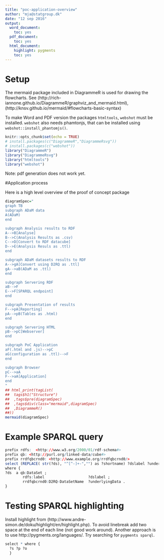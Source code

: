```yaml
---
title: "poc-application-overview"
author: "mja@statgroup.dk"
date: "12 sep 2016"
output:
  word_document:
    toc: yes
  pdf_document:
    toc: yes
  html_document:
    highlight: pygments
    toc: yes
---
```


# Setup

The mermaid package included in DiagrammeR is used for drawing the flowcharts.
See (http://rich-iannone.github.io/DiagrammeR/graphviz_and_mermaid.html), (http://knsv.github.io/mermaid/#flowcharts-basic-syntax)

To make Word and PDF version the packages `htmltools`, `webshot` must be installed. `webshot` also needs phamtonjs, that can be installed using `webshot::install_phantomjs()`.

```r
knitr::opts_chunk$set(echo = TRUE)
# install.packages(c("DiagrammeR","DiagrammeRsvg"))
# install.packages(c("webshot"))
library("DiagrammeR")
library("DiagrammeRsvg")
library("htmltools")
library("webshot")
```

Note: pdf generation does not work yet.

#Application process

Here is a high level overview of the proof of concept package

```r
diagramSpec="
graph TB
subgraph ADaM data
A(ADaM)
end

subgraph Analysis results to RDF
A-->B[Analyse]
B-->C(Analysis Results as .csv)
C-->D[Convert to RDF datacube]
D-->E(Analysis Resuls as .ttl)
end

subgraph ADaM datasets results to RDF
A-->gA[Convert using D2RQ as .ttl]
gA-->aB(ADaM as .ttl)
end

subgraph Servering RDF
aB-->F
E-->F[SPARQL endpoint]
end

subgraph Presentation of results
F-->pA[Reporting]
pA-->pB(Tables as .html)
end

subgraph Servering HTML
pB-->pC[Webserver]
end

subgraph PoC Application
aF(.html and .js)-->pC
aG(configuration as .ttl)-->F
end

subgraph Browser
pC-->aA
F-->aA[Application]
end
"
## html_print(tagList(
##  tags$h1("Structure")
##  ,tags$pre(diagramSpec)
##  ,tags$div(class="mermaid",diagramSpec)
##  ,DiagrammeR()
##))
mermaid(diagramSpec)

```

# Example SPARQL query

```r
prefix rdfs:  <http://www.w3.org/2000/01/rdf-schema#>   
prefix qb: <http://purl.org/linked-data/cube#>   
prefix rrdfqbcrnd0: <http://www.example.org/rrdfqbcrnd0/>   
select (REPLACE( str(?ds), "^[^-]+-","") as ?shortname) ?dslabel ?underlyingData  
where {    
?ds  a qb:DataSet ;  
        rdfs:label                    ?dslabel ;  
        rrdfqbcrnd0:D2RQ-DataSetName  ?underlyingData .  
}
```    



# Testing SPARQL highlighting

Install highlight from (http://www.andre-simon.de/doku/highlight/en/highlight.php).
To avoid linebreak add two space at the end of each line (not good work around).
Another approach is to use http://pygments.org/languages/. Try searching for `pygments sparql`.

```r
select * where {
  ?s ?p ?o
  }
```    



